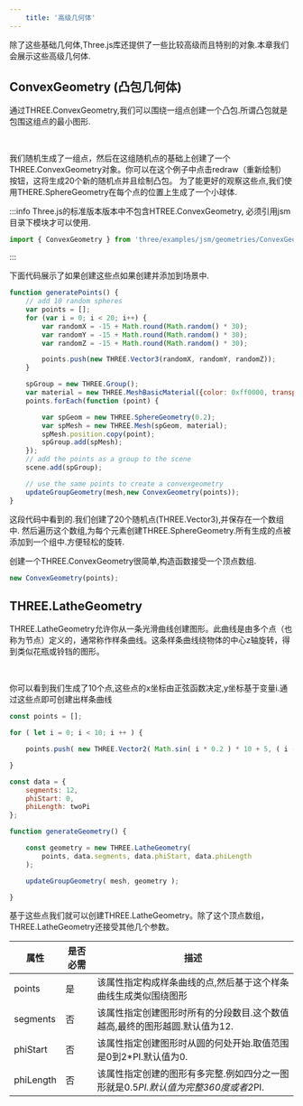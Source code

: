 ```yaml
---
    title: '高级几何体'
---
```


除了这些基础几何体,Three.js库还提供了一些比较高级而且特别的对象.本章我们会展示这些高级几何体.

## ConvexGeometry (凸包几何体)

通过THREE.ConvexGeometry,我们可以围绕一组点创建一个凸包.所谓凸包就是包围这组点的最小图形.


<Scene />

<br/>

我们随机生成了一组点，然后在这组随机点的基础上创建了一个THREE.ConvexGeometry对象。你可以在这个例子中点击redraw（重新绘制）按钮，这将生成20个新的随机点并且绘制凸包。
为了能更好的观察这些点,我们使用THERE.SphereGeometry在每个点的位置上生成了一个小球体.

:::info
Three.js的标准版本版本中不包含HTREE.ConvexGeometry, 必须引用jsm目录下模块才可以使用.

```jsx
import { ConvexGeometry } from 'three/examples/jsm/geometries/ConvexGeometry'
```
:::

下面代码展示了如果创建这些点如果创建并添加到场景中.

```jsx title='chapter-05/04-advanced-3d-geometries-convex.jsx'
function generatePoints() {
    // add 10 random spheres
    var points = [];
    for (var i = 0; i < 20; i++) {
        var randomX = -15 + Math.round(Math.random() * 30);
        var randomY = -15 + Math.round(Math.random() * 30);
        var randomZ = -15 + Math.round(Math.random() * 30);

        points.push(new THREE.Vector3(randomX, randomY, randomZ));
    }

    spGroup = new THREE.Group();
    var material = new THREE.MeshBasicMaterial({color: 0xff0000, transparent: false});
    points.forEach(function (point) {

        var spGeom = new THREE.SphereGeometry(0.2);
        var spMesh = new THREE.Mesh(spGeom, material);
        spMesh.position.copy(point);
        spGroup.add(spMesh);
    });
    // add the points as a group to the scene
    scene.add(spGroup);

    // use the same points to create a convexgeometry
    updateGroupGeometry(mesh,new ConvexGeometry(points));
}
```

这段代码中看到的.我们创建了20个随机点(THREE.Vector3),并保存在一个数组中.
然后遍历这个数组,为每个元素创建THREE.SphereGeometry.所有生成的点被添加到一个组中.方便轻松的旋转.

创建一个THREE.ConvexGeometry很简单,构造函数接受一个顶点数组.

```jsx
new ConvexGeometry(points);
```

## THREE.LatheGeometry

THREE.LatheGeometry允许你从一条光滑曲线创建图形。此曲线是由多个点（也称为节点）定义的，通常称作样条曲线。这条样条曲线绕物体的中心z轴旋转，得到类似花瓶或铃铛的图形。


<SceneB />

<br/>

你可以看到我们生成了10个点,这些点的x坐标由正弦函数决定,y坐标基于变量i.通过这些点即可创建出样条曲线

```jsx title='chapter-05/04b-advanced-3d-geometries-lathe.jsx'
const points = [];

for ( let i = 0; i < 10; i ++ ) {

    points.push( new THREE.Vector2( Math.sin( i * 0.2 ) * 10 + 5, ( i - 5 ) * 2 ) );

}

const data = {
    segments: 12,
    phiStart: 0,
    phiLength: twoPi
};

function generateGeometry() {

    const geometry = new THREE.LatheGeometry(
        points, data.segments, data.phiStart, data.phiLength
    );

    updateGroupGeometry( mesh, geometry );

}
```

基于这些点我们就可以创建THREE.LatheGeometry。除了这个顶点数组，THREE.LatheGeometry还接受其他几个参数。

|属性|是否必需|描述|
|---|---|---|
|points|是|该属性指定构成样条曲线的点,然后基于这个样条曲线生成类似围绕图形|
|segments|否|该属性指定创建图形时所有的分段数目.这个数值越高,最终的图形越圆.默认值为12.|
|phiStart|否|该属性指定创建图形时从圆的何处开始.取值范围是0到2*PI.默认值为0.|
|phiLength|否|该属性指定创建的图形有多完整.例如四分之一图形就是0.5*PI.默认值为完整360度或者2*PI.|
